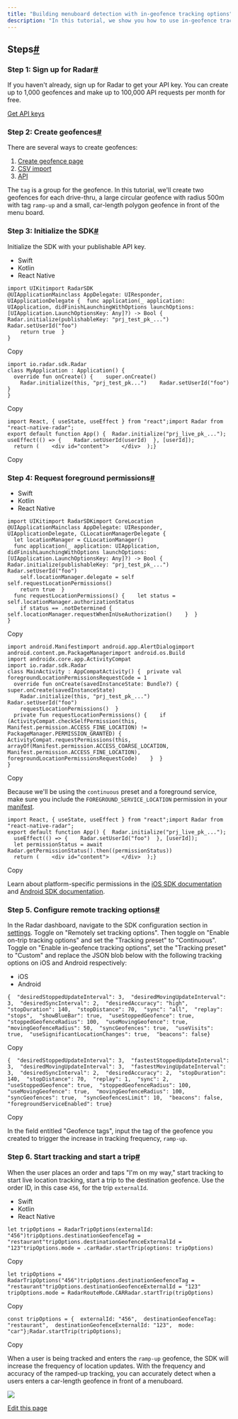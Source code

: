 ```yaml
---
title: "Building menuboard detection with in-geofence tracking options"
description: "In this tutorial, we show you how to use in-geofence tracking options to build reliable, high-accuracy drive-thru menuboard detection while remaining battery efficient."
---
```


## []()Steps[#](#steps "Direct link to heading")

### []()Step 1: Sign up for Radar[#](#step-1-sign-up-for-radar "Direct link to heading")

If you haven't already, sign up for Radar to get your API key. You can create up to 1,000 geofences and make up to 100,000 API requests per month for free.

[Get API keys](https://radar.com/signup)

### []()Step 2: Create geofences[#](#step-2-create-geofences "Direct link to heading")

There are several ways to create geofences:

1. [Create geofence page](https://radar.com/dashboard/geofencing/geofences/new)
2. [CSV import](/geofences#csv-import)
3. [API](/api#upsert-a-geofence)

The `tag` is a group for the geofence. In this tutorial, we'll create two geofences for each drive-thru, a large circular geofence with radius 500m with tag `ramp-up` and a small, car-length polygon geofence in front of the menu board.

### []()Step 3: Initialize the SDK[#](#step-3-initialize-the-sdk "Direct link to heading")

Initialize the SDK with your publishable API key.

* Swift
* Kotlin
* React Native

```
import UIKitimport RadarSDK
@UIApplicationMainclass AppDelegate: UIResponder, UIApplicationDelegate {  func application(_ application: UIApplication, didFinishLaunchingWithOptions launchOptions: [UIApplication.LaunchOptionsKey: Any]?) -> Bool {    Radar.initialize(publishableKey: "prj_test_pk_...")    Radar.setUserId("foo")
    return true  }
}
```

Copy

```
import io.radar.sdk.Radar
class MyApplication : Application() {
  override fun onCreate() {    super.onCreate()
    Radar.initialize(this, "prj_test_pk...")    Radar.setUserId("foo")  }
}
```

Copy

```
import React, { useState, useEffect } from "react";import Radar from "react-native-radar";
export default function App() {  Radar.initialize("prj_live_pk_...");    useEffect(() => {    Radar.setUserId(userId)  }, [userId]);
  return (    <div id="content">    </div>  );}
```

Copy

### []()Step 4: Request foreground permissions[#](#step-4-request-foreground-permissions "Direct link to heading")

* Swift
* Kotlin
* React Native

```
import UIKitimport RadarSDKimport CoreLocation
@UIApplicationMainclass AppDelegate: UIResponder, UIApplicationDelegate, CLLocationManagerDelegate {
  let locationManager = CLLocationManager()
  func application(_ application: UIApplication, didFinishLaunchingWithOptions launchOptions: [UIApplication.LaunchOptionsKey: Any]?) -> Bool {    Radar.initialize(publishableKey: "prj_test_pk_...")    Radar.setUserId("foo")
    self.locationManager.delegate = self    self.requestLocationPermissions()
    return true  }
  func requestLocationPermissions() {    let status = self.locationManager.authorizationStatus
    if status == .notDetermined {      self.locationManager.requestWhenInUseAuthorization()    }  }
}
```

Copy

```
import android.Manifestimport android.app.AlertDialogimport android.content.pm.PackageManagerimport android.os.Build
import androidx.core.app.ActivityCompat
import io.radar.sdk.Radar
class MainActivity : AppCompatActivity() {  private val foregroundLocationPermissionsRequestCode = 1
  override fun onCreate(savedInstanceState: Bundle?) {    super.onCreate(savedInstanceState)
    Radar.initialize(this, "prj_test_pk_...")    Radar.setUserId("foo")
    requestLocationPermissions()  }
  private fun requestLocationPermissions() {    if (ActivityCompat.checkSelfPermission(this, Manifest.permission.ACCESS_FINE_LOCATION) != PackageManager.PERMISSION_GRANTED) {      ActivityCompat.requestPermissions(this, arrayOf(Manifest.permission.ACCESS_COARSE_LOCATION, Manifest.permission.ACCESS_FINE_LOCATION), foregroundLocationPermissionsRequestCode)    }  }
}
```

Copy

Because we'll be using the `continuous` preset and a foreground service, make sure you include the `FOREGROUND_SERVICE_LOCATION` permission in your [manifest](/sdk/android#request-permissions).

```
import React, { useState, useEffect } from "react";import Radar from "react-native-radar";
export default function App() {  Radar.initialize("prj_live_pk_...");
  useEffect(() => {    Radar.setUserId("foo")  }, [userId]);
  let permissionStatus = await Radar.getPermissionStatus().then((permissionStatus)) 
  return (    <div id="content">    </div>  );}
```

Copy

Learn about platform-specific permissions in the [iOS SDK documentation](/sdk/ios#request-permissions) and [Android SDK documentation](/sdk/android#request-permissions).

### []()Step 5. Configure remote tracking options[#](#step-5-configure-remote-tracking-options "Direct link to heading")

In the Radar dashboard, navigate to the SDK configuration section in [settings](https://radar.com/dashboard/settings#sdk-configuration). Toggle on "Remotely set tracking options". Then toggle on "Enable on-trip tracking options" and set the "Tracking preset" to "Continuous". Toggle on "Enable in-geofence tracking options", set the "Tracking preset" to "Custom" and replace the JSON blob below with the following tracking options on iOS and Android respectively:

* iOS
* Android

```
{  "desiredStoppedUpdateInterval": 3,  "desiredMovingUpdateInterval": 3,  "desiredSyncInterval": 2,  "desiredAccuracy": "high",  "stopDuration": 140,  "stopDistance": 70,  "sync": "all",  "replay": "stops",  "showBlueBar": true,  "useStoppedGeofence": true,  "stoppedGeofenceRadius": 100,  "useMovingGeofence": true,  "movingGeofenceRadius": 50,  "syncGeofences": true,  "useVisits": true,  "useSignificantLocationChanges": true,  "beacons": false}
```

Copy

```
{  "desiredStoppedUpdateInterval": 3,  "fastestStoppedUpdateInterval": 3,  "desiredMovingUpdateInterval": 3,  "fastestMovingUpdateInterval": 3,  "desiredSyncInterval": 2,  "desiredAccuracy": 2,  "stopDuration": 140,  "stopDistance": 70,  "replay": 1,  "sync": 2,  "useStoppedGeofence": true,  "stoppedGeofenceRadius": 100,  "useMovingGeofence": true,  "movingGeofenceRadius": 100,  "syncGeofences": true,  "syncGeofencesLimit": 10,  "beacons": false,  "foregroundServiceEnabled": true}
```

Copy

In the field entitled "Geofence tags", input the tag of the geofence you created to trigger the increase in tracking frequency, `ramp-up`.

### []()Step 6. Start tracking and start a trip[#](#step-6-start-tracking-and-start-a-trip "Direct link to heading")

When the user places an order and taps "I'm on my way," start tracking to start live location tracking, start a trip to the destination geofence. Use the order ID, in this case `456`, for the trip `externalId`.

* Swift
* Kotlin
* React Native

```
let tripOptions = RadarTripOptions(externalId: "456")tripOptions.destinationGeofenceTag = "restaurant"tripOptions.destinationGeofenceExternalId = "123"tripOptions.mode = .carRadar.startTrip(options: tripOptions)
```

Copy

```
let tripOptions = RadarTripOptions("456")tripOptions.destinationGeofenceTag = "restaurant"tripOptions.destinationGeofenceExternalId = "123" tripOptions.mode = RadarRouteMode.CARRadar.startTrip(tripOptions)
```

Copy

```
const tripOptions = {  externalId: "456",  destinationGeofenceTag: "restaurant",  destinationGeofenceExternalId: "123",  mode: "car"};Radar.startTrip(tripOptions);
```

Copy

When a user is being tracked and enters the `ramp-up` geofence, the SDK will increase the frequency of location updates. With the frequency and accuracy of the ramped-up tracking, you can accurately detect when a users enters a car-length geofence in front of a menuboard.

![](/images/tutorials/f2vbu16fzuly/5wNbY1r5q3fUk2oZlIC76M/7465335fbd26c6a85b0116c7a356ef45/ramp-up.png)

[Edit this page](https://github.com/radarlabs/docs/edit/main/docs/tutorials/building-menuboard-detection-with-in-geofence-tracking-options.mdx)
